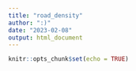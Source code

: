 ```yaml
---
title: "road_density"
author: ":)"
date: "2023-02-08"
output: html_document
---
```


```r
knitr::opts_chunk$set(echo = TRUE)
```


